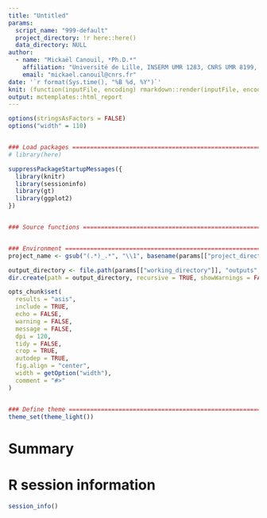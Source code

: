 ```yaml
---
title: "Untitled"
params:
  script_name: "999-default"
  project_directory: !r here::here()
  data_directory: NULL
author:
  - name: "Mickaël Canouil, *Ph.D.*"
    affiliation: "Université de Lille, INSERM UMR 1283, CNRS UMR 8199, Institut Pasteur de Lille, EGID, F-59000, Lille, France."
    email: "mickael.canouil@cnrs.fr"
date: '`r format(Sys.time(), "%B %d, %Y")`'
knit: (function(inputFile, encoding) rmarkdown::render(inputFile, encoding = encoding, output_dir = here::here("docs"), intermediates_dir = here::here("outputs", gsub("\\.[^.]+$", ", basename(inputFile)))))
output: mctemplates::html_report
---
```


```r
options(stringsAsFactors = FALSE)
options("width" = 110)


### Load packages ==================================================================================
# library(here)

suppressPackageStartupMessages({
  library(knitr)
  library(sessioninfo)
  library(gt)
  library(ggplot2)
})


### Source functions ===============================================================================


### Environment ====================================================================================
project_name <- gsub("(.*)_.*", "\\1", basename(params[["project_directory"]]))

output_directory <- file.path(params[["working_directory"]], "outputs", params[["script_name"]])
dir.create(path = output_directory, recursive = TRUE, showWarnings = FALSE, mode = "0775")

opts_chunk$set(
  results = "asis",
  include = TRUE,
  echo = FALSE,
  warning = FALSE,
  message = FALSE,
  dpi = 120,
  tidy = FALSE,
  crop = TRUE,
  autodep = TRUE,
  fig.align = "center",
  width = getOption("width"),
  comment = "#>"
)


### Define theme ===================================================================================
theme_set(theme_light())
```

# Summary


# R session information

```r
session_info()
```
